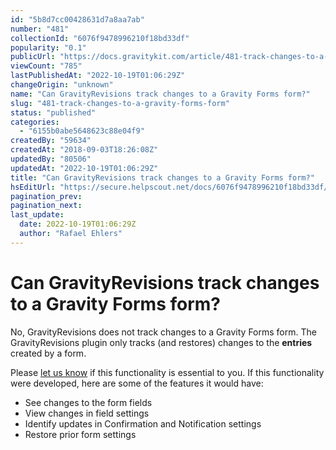 ```yaml
---
id: "5b8d7cc00428631d7a8aa7ab"
number: "481"
collectionId: "6076f9478996210f18bd33df"
popularity: "0.1"
publicUrl: "https://docs.gravitykit.com/article/481-track-changes-to-a-gravity-forms-form"
viewCount: "785"
lastPublishedAt: "2022-10-19T01:06:29Z"
changeOrigin: "unknown"
name: "Can GravityRevisions track changes to a Gravity Forms form?"
slug: "481-track-changes-to-a-gravity-forms-form"
status: "published"
categories: 
  - "6155b0abe5648623c88e04f9"
createdBy: "59634"
createdAt: "2018-09-03T18:26:08Z"
updatedBy: "80506"
updatedAt: "2022-10-19T01:06:29Z"
title: "Can GravityRevisions track changes to a Gravity Forms form?"
hsEditUrl: "https://secure.helpscout.net/docs/6076f9478996210f18bd33df/article/5b8d7cc00428631d7a8aa7ab"
pagination_prev: 
pagination_next: 
last_update:
  date: 2022-10-19T01:06:29Z
  author: "Rafael Ehlers"
---
```


# Can GravityRevisions track changes to a Gravity Forms form?

No, GravityRevisions does not track changes to a Gravity Forms form. The GravityRevisions plugin only tracks (and restores) changes to the **entries** created by a form.

Please [let us know](https://www.gravitykit.com/support/) if this functionality is essential to you. If this functionality were developed, here are some of the features it would have:

- See changes to the form fields
- View changes in field settings
- Identify updates in Confirmation and Notification settings
- Restore prior form settings